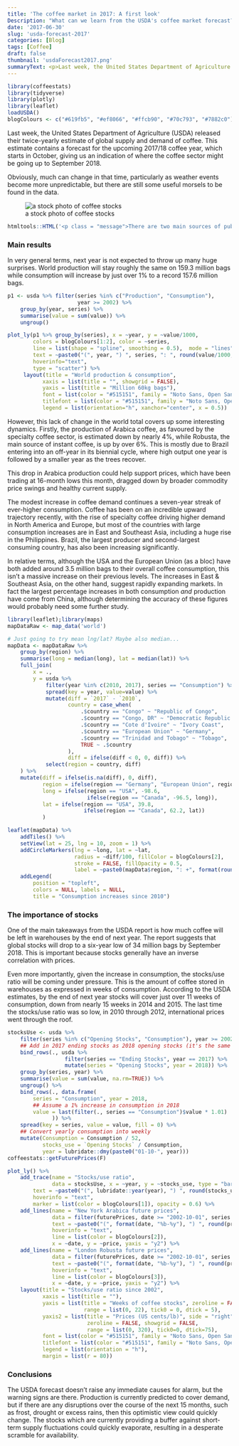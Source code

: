 ```yaml
---
title: 'The coffee market in 2017: A first look'
Description: "What can we learn from the USDA's coffee market forecast?"
date: '2017-06-30'
slug: 'usda-forecast-2017'
categories: [Blog]
tags: [Coffee]
draft: false
thumbnail: 'usdaForecast2017.png'
summaryText: <p>Last week, the United States Department of Agriculture (USDA) released their twice-yearly estimate of global supply and demand of coffee. This estimate contains a forecast for the upcoming 2017/18 coffee year, which starts in October, giving us an indication of where the coffee sector might be going up to September 2018.<p>Obviously, much can change in that time, particularly as weather events become more unpredictable, but there are still some useful morsels to be found in the data.<p><a href="http://tomcopple.coffee/2017/06/30/usda-forecast-2017/"><img src="/img/coffee-stocks.png" alt="a stock photo of some coffee stocks" title="a stock photo of coffee stocks"/></a><p>
---
```


```r
library(coffeestats)
library(tidyverse)
library(plotly)
library(leaflet)
loadUSDA()
blogColours <- c("#619fb5", "#ef8066", "#ffcb90", "#70c793", "#7882c0")
```


Last week, the United States Department of Agriculture (USDA) released their twice-yearly estimate of global supply and demand of coffee. This estimate contains a forecast for the upcoming 2017/18 coffee year, which starts in October, giving us an indication of where the coffee sector might be going up to September 2018. 

Obviously, much can change in that time, particularly as weather events become more unpredictable, but there are still some useful morsels to be found in the data. 

![a stock photo of coffee stocks](/img/coffee-stocks.png "a stock photo of some coffee stocks")

```r
htmltools::HTML('<p class = "message">There are two main sources of publicly available statistics for the coffee sector: the USDA and the ICO (International Coffee Organization). The USDA is generally known for being on the higher side of production estimates, while the ICO is more conservative in its outlook and doesn\'t tend to release forecasts. The truth, as usual, is probably somewhere in between. </p>')
```

### Main results

In very general terms, next year is not expected to throw up many huge surprises. World production will stay roughly the same on 159.3 million bags while consumption will increase by just over 1% to a record 157.6 million bags. 

```r
p1 <- usda %>% filter(series %in% c("Production", "Consumption"),
                      year >= 2002) %>% 
    group_by(year, series) %>% 
    summarise(value = sum(value)) %>% 
    ungroup()
```
```r
plot_ly(p1 %>% group_by(series), x = ~year, y = ~value/1000, 
        colors = blogColours[1:2], color = ~series,
        line = list(shape = "spline", smoothing = 0.5),  mode = "lines",
        text = ~paste0("(", year, ") ", series, ": ", round(value/1000, 1), " million bags"),
        hoverinfo="text",
        type = "scatter") %>% 
     layout(title = "World production & consumption",
           xaxis = list(title = "", showgrid = FALSE),
           yaxis = list(title = "Million 60kg bags"),
           font = list(color = "#515151", family = "Noto Sans, Open Sans"),
           titlefont = list(color = "#515151", family = "Noto Sans, Open Sans", size = 15),
           legend = list(orientation="h", xanchor="center", x = 0.5))
```

However, this lack of change in the world total covers up some interesting dynamics. Firstly, the production of Arabica coffee, as favoured by the specialty coffee sector, is estimated down by nearly 4%, while Robusta, the main source of instant coffee, is up by over 6%. This is mostly due to Brazil entering into an off-year in its biennial cycle, where high output one year is followed by a smaller year as the trees recover.

This drop in Arabica production could help support prices, which have been trading at 16-month lows this month, dragged down by broader commodity price swings and healthy current supply.

The modest increase in coffee demand continues a seven-year streak of ever-higher consumption. Coffee has been on an incredible upward trajectory recently, with the rise of specialty coffee driving higher demand in North America and Europe, but most of the countries with large consumption increases are in East and Southeast Asia, including a huge rise in the Philippines. Brazil, the largest producer and second-largest consuming country, has also been increasing significantly. 

In relative terms, although the USA and the European Union (as a bloc) have both added around 3.5 million bags to their overall coffee consumption, this isn't a massive increase on their previous levels. The increases in East & Southeast Asia, on the other hand, suggest rapidly expanding markets. In fact the largest percentage increases in both consumption *and* production have come from China, although determining the accuracy of these figures would probably need some further study. 

```r
library(leaflet);library(maps)
mapDataRaw <- map_data('world')

# Just going to try mean lng/lat? Maybe also median...
mapData <- mapDataRaw %>% 
    group_by(region) %>% 
    summarise(long = median(long), lat = median(lat)) %>% 
    full_join(
        x = .,
        y = usda %>% 
            filter(year %in% c(2010, 2017), series == "Consumption") %>% 
            spread(key = year, value=value) %>% 
            mutate(diff = `2017` - `2010`,
                   country = case_when(
                       .$country == "Congo" ~ "Republic of Congo",
                       .$country == "Congo, DR" ~ "Democratic Republic of the Congo",
                       .$country == "Cote d'Ivoire" ~ "Ivory Coast",
                       .$country == "European Union" ~ "Germany",
                       .$country == "Trinidad and Tobago" ~ "Tobago",
                       TRUE ~ .$country
                   ),
                   diff = ifelse(diff < 0, 0, diff)) %>% 
            select(region = country, diff)
    ) %>% 
    mutate(diff = ifelse(is.na(diff), 0, diff),
           region = ifelse(region == "Germany", "European Union", region),
           long = ifelse(region == "USA", -98.6, 
                         ifelse(region == "Canada", -96.5, long)),
           lat = ifelse(region == "USA", 39.8,
                        ifelse(region == "Canada", 62.2, lat))
           )
```
```r
leaflet(mapData) %>% 
    addTiles() %>% 
    setView(lat = 25, lng = 10, zoom = 1) %>%
    addCircleMarkers(lng = ~long, lat = ~lat, 
                     radius = ~diff/100, fillColor = blogColours[2],
                     stroke = FALSE, fillOpacity = 0.5,
                     label = ~paste0(mapData$region, ": +", format(round(diff/1000, 1), big.mark = ","), " million bags")) %>% 
    addLegend(
        position = "topleft",
        colors = NULL, labels = NULL,
        title = "Consumption increases since 2010")
```

### The importance of stocks

One of the main takeaways from the USDA report is how much coffee will be left in warehouses by the end of next year. The report suggests that global stocks will drop to a six-year low of 34 million bags by September 2018. This is important because stocks generally have an inverse correlation with prices. 

Even more importantly, given the increase in consumption, the stocks/use ratio will be coming under pressure. This is the amount of coffee stored in warehouses as expressed in weeks of consumption. According to the USDA estimates, by the end of next year stocks will cover just over 11 weeks of consumption, down from nearly 15 weeks in 2014 and 2015. The last time the stocks/use ratio was so low, in 2010 through 2012, international prices went through the roof. 

```r
stocksUse <- usda %>% 
    filter(series %in% c("Opening Stocks", "Consumption"), year >= 2002) %>% 
    ## Add in 2017 ending stocks as 2018 opening stocks (it's the same thing)
    bind_rows(., usda %>% 
                  filter(series == "Ending Stocks", year == 2017) %>% 
                  mutate(series = "Opening Stocks", year = 2018)) %>% 
    group_by(series, year) %>% 
    summarise(value = sum(value, na.rm=TRUE)) %>% 
    ungroup() %>% 
    bind_rows(., data.frame(
        series = "Consumption", year = 2018, 
        ## Assume a 1% increase in consumption in 2018
        value = last(filter(., series == "Consumption")$value * 1.01)
              )) %>% 
    spread(key = series, value = value, fill = 0) %>% 
    ## Convert yearly consumption into weekly
    mutate(Consumption = Consumption / 52,
           stocks_use = `Opening Stocks` / Consumption,
           year = lubridate::dmy(paste0("01-10-", year)))
coffeestats::getFuturePrices(F)

```
```r
plot_ly() %>% 
    add_trace(name = "Stocks/use ratio",
              data = stocksUse, x = ~year, y = ~stocks_use, type = "bar",
        text = ~paste0("(", lubridate::year(year), ") ", round(stocks_use, 1), " weeks"), 
        hoverinfo = "text",
        marker = list(color = blogColours[1]), opacity = 0.6) %>% 
    add_lines(name = "New York Arabica future prices",
              data = filter(futurePrices, date >= "2002-10-01", series == "arabica"),
              text = ~paste0("(", format(date, "%b-%y"), ") ", round(price, 2), " US cents/lb"),
              hoverinfo = "text",
              line = list(color = blogColours[2]),
              x = ~date, y = ~price, yaxis = "y2") %>% 
    add_lines(name = "London Robusta future prices",
              data = filter(futurePrices, date >= "2002-10-01", series == "robusta"),
              text = ~paste0("(", format(date, "%b-%y"), ") ", round(price, 2), " US cents/lb"),
              hoverinfo = "text",
              line = list(color = blogColours[3]),
              x = ~date, y = ~price, yaxis = "y2") %>% 
    layout(title = "Stocks/use ratio since 2002",
           xaxis = list(title = ""),
           yaxis = list(title = "Weeks of coffee stocks", zeroline = FALSE,
                        range = list(0, 22), tick0 = 0, dtick = 5),
           yaxis2 = list(title = "Prices (US cents/lb)", side = "right", overlaying = "y",
                         zeroline = FALSE, showgrid = FALSE, 
                         range = list(0, 320), tick0=0, dtick=75),
           font = list(color = "#515151", family = "Noto Sans, Open Sans"),
           titlefont = list(color = "#515151", family = "Noto Sans, Open Sans", size = 15),
           legend = list(orientation = "h"),
           margin = list(r = 80))
```

### Conclusions

The USDA forecast doesn't raise any immediate causes for alarm, but the warning signs are there. Production is currently predicted to cover demand, but if there are any disruptions over the course of the next 15 months, such as frost, drought or excess rains, then this optimistic view could quickly change. The stocks which are currently providing a buffer against short-term supply fluctuations could quickly evaporate, resulting in a desperate scramble for availability. 
